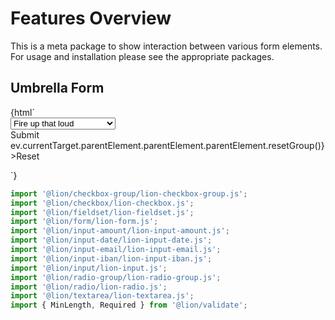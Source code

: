 
<Meta title="Forms/Features Overview" />

# Features Overview

This is a meta package to show interaction between various form elements.
For usage and installation please see the appropriate packages.

## Umbrella Form

<Preview>
  <Story name="Example">
    {html`
      <lion-form>
        <form>
          <lion-input
            name="first_name"
            label="First Name"
            .validators="${[new Required()]}"
          ></lion-input>
          <lion-input
            name="last_name"
            label="Last Name"
            .validators="${[new Required()]}"
          ></lion-input>
          <!-- TODO: lion-input-birthdate -->
          <lion-input-date
            name="date"
            label="Date of application"
            .modelValue="${'2000-12-12'}"
            .validators="${[new Required()]}"
          ></lion-input-date>
          <lion-textarea
            name="bio"
            label="Biography"
            .validators="${[new Required(), new MinLength(10)]}"
            help-text="Please enter at least 10 characters"
          ></lion-textarea>
          <lion-input-amount name="money" label="Money"></lion-input-amount>
          <lion-input-iban name="iban" label="Iban"></lion-input-iban>
          <lion-input-email name="email" label="Email"></lion-input-email>
          <lion-checkbox-group
            label="What do you like?"
            name="checkers"
            .validators="${[new Required()]}"
          >
            <lion-checkbox name="checkers[]" value="foo" label="I like foo"></lion-checkbox>
            <lion-checkbox name="checkers[]" value="bar" label="I like bar"></lion-checkbox>
            <lion-checkbox name="checkers[]" value="baz" label="I like baz"></lion-checkbox>
          </lion-checkbox-group>
          <lion-radio-group
            class="vertical"
            name="dinosaurs"
            label="Favorite dinosaur"
            .validators="${[new Required()]}"
            error-message="Dinosaurs error message"
          >
            <lion-radio name="dinosaurs[]" value="allosaurus" label="allosaurus"></lion-radio>
            <lion-radio name="dinosaurs[]" value="brontosaurus" label="brontosaurus"></lion-radio>
            <lion-radio name="dinosaurs[]" value="diplodocus" label="diplodocus"></lion-radio>
          </lion-radio-group>
          <!-- TODO: rich select -->
          <lion-select
            label="Make a selection (rich select)"
            name="lyrics"
            .validators="${[new Required()]}"
          >
            <select slot="input">
              <option value="1">Fire up that loud</option>
              <option value="2">Another round of shots...</option>
              <option value="3">Drop down for what?</option>
            </select>
          </lion-select>
          <lion-checkbox-group name="terms" .validators="${[new Required()]}">
            <lion-checkbox
              name="terms[]"
              label="I blindly accept all terms and conditions"
            ></lion-checkbox>
          </lion-checkbox-group>
          <!-- TODO: slider -->
          <lion-textarea name="comments" label="Comments"></lion-textarea>
          <div class="buttons">
            <lion-button raised>Submit</lion-button>
            <lion-button
              type="button"
              raised
              @click=${ev => ev.currentTarget.parentElement.parentElement.parentElement.resetGroup()}
              >Reset</lion-button
            >
          </div>
        </form>
      </lion-form>
    `}
  </Story>
</Preview>

```js
import '@lion/checkbox-group/lion-checkbox-group.js';
import '@lion/checkbox/lion-checkbox.js';
import '@lion/fieldset/lion-fieldset.js';
import '@lion/form/lion-form.js';
import '@lion/input-amount/lion-input-amount.js';
import '@lion/input-date/lion-input-date.js';
import '@lion/input-email/lion-input-email.js';
import '@lion/input-iban/lion-input-iban.js';
import '@lion/input/lion-input.js';
import '@lion/radio-group/lion-radio-group.js';
import '@lion/radio/lion-radio.js';
import '@lion/textarea/lion-textarea.js';
import { MinLength, Required } from '@lion/validate';
```
